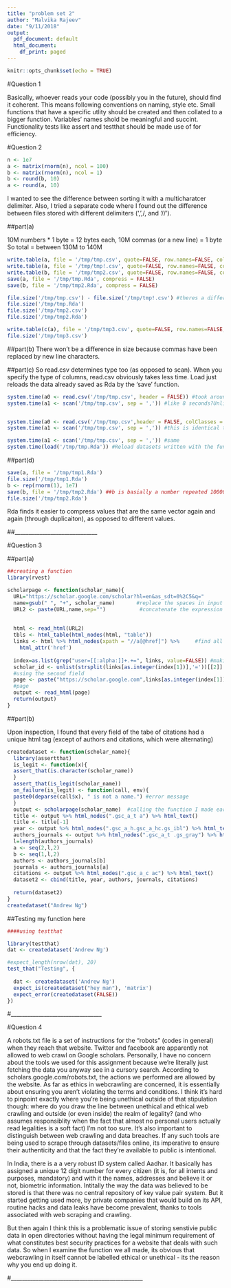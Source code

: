 ```yaml
---
title: "problem set 2"
author: "Malvika Rajeev"
date: "9/11/2018"
output:
  pdf_document: default
  html_document:
    df_print: paged
---
```


```r
knitr::opts_chunk$set(echo = TRUE)
```

#Question 1

Basically, whoever reads your code (possibly you in the future), should find it coherent. This means following conventions on naming, style etc. Small functions that have a specific utlity should be created and then collated to a bigger function. Variables' names shold be meaningful and succint. Functionality tests like assert and testthat should be made use of for efficiency.

#Question 2


```r
n <- 1e7
a <- matrix(rnorm(n), ncol = 100)
b <- matrix(rnorm(n), ncol = 1)
b <- round(b, 10)
a <- round(a, 10)
```

I wanted to see the difference between sorting it with a multicharatcer delimiter.
Also, I tried a separate code where I found out the difference between files stored with different delimiters (',',/, and '//'). 

##part(a)

10M numbers * 1 byte = 12 bytes each, 10M commas (or a new line) = 1 byte
So total = between 130M to 140M

````r
write.table(a, file = '/tmp/tmp.csv', quote=FALSE, row.names=FALSE, col.names = FALSE, sep=',')
write.table(a, file = '/tmp/tmp!.csv', quote=FALSE, row.names=FALSE, col.names = FALSE, sep='!!') 
write.table(b, file = '/tmp/tmp2.csv', quote=FALSE, row.names=FALSE, col.names = FALSE)
save(a, file = '/tmp/tmp.Rda', compress = FALSE)
save(b, file = '/tmp/tmp2.Rda', compress = FALSE)

file.size('/tmp/tmp.csv') - file.size('/tmp/tmp!.csv') #theres a difference of 9900000 bytes!  #I tried this before I find out about bytes
file.size('/tmp/tmp.Rda')
file.size('/tmp/tmp2.csv')
file.size('/tmp/tmp2.Rda')

write.table(c(a), file = '/tmp/tmp3.csv', quote=FALSE, row.names=FALSE, col.names = FALSE)
file.size('/tmp/tmp3.csv')

````

##part(b) 
There won't be a difference in size because commas have been replaced by new line characters.

##part(c)
So read.csv determines type too (as opposed to scan). When you specify the type of columns, read.csv obviously takes less time. Load just reloads the data already saved as Rda by the 'save' function. 

````r
system.time(a0 <- read.csv('/tmp/tmp.csv', header = FALSE)) #took around 21 seconds.
system.time(a1 <- scan('/tmp/tmp.csv', sep = ',')) #like 8 seconds?Unlike the read.table() function, the scan() function returns a list or a vector, not a dataframe.


system.time(a0 <- read.csv('/tmp/tmp.csv',header = FALSE, colClasses = 'numeric')) #when R is told to read the columns as numeric data, it saves it the time to actually go through the columns and determine its type, thereby saving processing time.
system.time(a1 <- scan('/tmp/tmp.csv', sep = ',')) #this is identical to first case?

system.time(a1 <- scan('/tmp/tmp.csv', sep = ',')) #same
system.time(load('/tmp/tmp.Rda')) #Reload datasets written with the function save. this isnt really reading a new file, so much as it is repeating a command already passed.

````


##part(d)
````r
save(a, file = '/tmp/tmp1.Rda')
file.size('/tmp/tmp1.Rda')
b <- rep(rnorm(1), 1e7)
save(b, file = '/tmp/tmp2.Rda') ##b is basially a number repeated 100000 times
file.size('/tmp/tmp2.Rda')
````

Rda finds it easier to compress values that are the same vector again and again (through duplicaiton), as opposed to different values.


##______________________________

#Question 3

##part(a)


```r
##creating a function
library(rvest)

scholarpage <- function(scholar_name){
  URL="https://scholar.google.com/scholar?hl=en&as_sdt=0%2C5&q="
  name=gsub(" ", "+", scholar_name)       #replace the spaces in input with a plus sign
  URL2 <- paste(URL,name,sep="")           #concatenate the expression to make it URL-friendly
  
  
  html <- read_html(URL2)
  tbls <- html_table(html_nodes(html, "table"))
  links <- html %>% html_nodes(xpath = "//a[@href]") %>%     #find all the links in the page
    html_attr('href')
  
  index=as.list(grep("user=[[:alpha:]]+.+=", links, value=FALSE)) #making a list of links with "user="
  scholar_id <- unlist(strsplit(links[as.integer(index[1])],'='))[[2]] #splitting the first link by '='
  #using the second field
  page <- paste("https://scholar.google.com",links[as.integer(index[1])], sep = "") #required URL
  #page
  output <- read_html(page)      
  return(output)
}

```


##part(b)

Upon inspection, I found that every field of the tabe of citations had a unique html tag (except of authors and citations, which were alternating)

```r
createdataset <- function(scholar_name){
  library(assertthat)
  is_legit <- function(x){
  assert_that(is.character(scholar_name))  
  }
  assert_that(is_legit(scholar_name))
  on_failure(is_legit) <- function(call, env){
  paste0(deparse(call$x), " is not a name.") #error message
  }
  output <- scholarpage(scholar_name)  #calling the function I made earlier
  title <- output %>% html_nodes(".gsc_a_t a") %>% html_text()    
  title <- title[-1]
  year <- output %>% html_nodes(".gsc_a_h.gsc_a_hc.gs_ibl") %>% html_text()
  authors_journals <- output %>% html_nodes(".gsc_a_t .gs_gray") %>% html_text()
  l=length(authors_journals)
  a <- seq(2,l,2)
  b <- seq(1,l,2)
  authors <- authors_journals[b]
  journals <- authors_journals[a]
  citations <- output %>% html_nodes(".gsc_a_c ac") %>% html_text()
  dataset2 <- cbind(title, year, authors, journals, citations)
  
  return(dataset2)
}
createdataset("Andrew Ng")

```

##Testing my function here

```r
####using testthat

library(testthat)
dat <- createdataset('Andrew Ng')

#expect_length(nrow(dat), 20)
test_that("Testing", {
  
  dat <- createdataset('Andrew Ng')
  expect_is(createdataset("hey man"), 'matrix')
  expect_error(createdataset(FALSE))
})
```


#_________________________________

#Question 4

A robots.txt file is a set of instructions for the "robots" (codes in general) when they reach that website. Twitter and facebook are apparently not allowed to web crawl on Google scholars. Personally, I have no concern about the tools we used for this assignment because we're literally just fetching the data you anyway see in a cursory search.
According to scholars.google.com/robots.txt, the actions we performed are allowed by the website. As far as ethics in webcrawling are concerned, it is essentially about ensuring you aren't violating the terms and conditions. I think it's hard to pinpoint exactly where you're being unethical outside of that stipulation though: where do you draw the line between unethical and ethical web crawling and outside (or even inside) the realm of legality? (and who assumes responsiblity when the fact that almost no personal users actually read legalities is a soft fact) I'm not too sure. It's also important to distinguish between web crawling and data breaches. If any such tools are being used to scrape through datasets/files online, its imperative to ensure their authenticity and that the fact they're available to public is intentional. 

In India, there is a a very robust ID system called Aadhar. It basically has assigned a unique 12 digit number for every citizen (it is, for all intents and purposes, mandatory) and with it the names, addresses and believe it or not, biometric information. Intitally the way the data was believed to be stored is that there was no central repository of key value pair system. But it started getting used more, by private companies that would build on its API, routine hacks and data leaks have become prevalent, thanks to tools associated with web scraping and crawling.

But then again I think this is a problematic issue of storing senstivie public data in open directories without having the legal minimum requirement of what constitutes best security practices for a website that deals with such data. So when I examine the function we all made, its obvious that webcrawling in itself cannot be labelled ethical or unethical - its the reason why you end up doing it.

 


#________________________________________________





  







